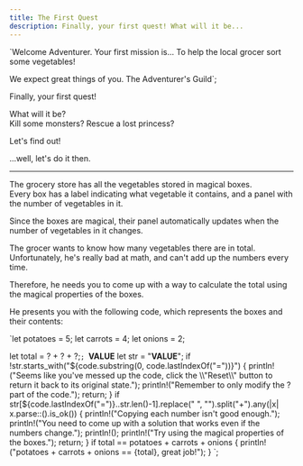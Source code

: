 ```yaml
---
title: The First Quest
description: Finally, your first quest! What will it be...
---
```



`Welcome Adventurer.
Your first mission is... To help the local grocer sort some vegetables!

We expect great things of you.
The Adventurer's Guild`;

Finally, your first quest!  

What will it be?  
Kill some monsters? Rescue a lost princess?

Let's find out!

<QuestionCard question="Read your first mission!">
    <CodeBlock client:only code="read_mission()" setup={`fn read_mission() { println!("${mission}") } __VALUE__`} editable={false} showLineNumbers={false} />
</QuestionCard>

...well, let's do it then.

---

The grocery store has all the vegetables stored in magical boxes.  
Every box has a label indicating what vegetable it contains, and a panel with the number of vegetables in it.

Since the boxes are magical, their panel automatically updates when the number of vegetables in it changes.

The grocer wants to know how many vegetables there are in total.  
Unfortunately, he's really bad at math, and can't add up the numbers every time.

Therefore, he needs you to come up with a way to calculate the total using the magical properties of the boxes.

He presents you with the following code, which represents the boxes and their contents:

`let potatoes = 5;
let carrots  = 4;
let onions   = 2;

let total = ? + ? + ?;`;
`__VALUE__
let str = "__VALUE__";
if !str.starts_with("${code.substring(0, code.lastIndexOf("="))}") {
    println!("Seems like you've messed up the code, click the \\"Reset\\" button to return it back to its original state.");
    println!("Remember to only modify the ? part of the code.");
    return;
}
if str[${code.lastIndexOf("=")}..str.len()-1].replace(" ", "").split("+").any(|x| x.parse::<u32>().is_ok()) {
    println!("Copying each number isn't good enough.");
    println!("You need to come up with a solution that works even if the numbers change.");
    println!();
    println!("Try using the magical properties of the boxes.");
    return;
}
if total == potatoes + carrots + onions {
    println!("potatoes + carrots + onions == {total}, great job!");
}
`;

<QuestionCard question="What's the total number of vegetables in the grocery?">
    <CodeBlock client:only code={code} setup={setup} />
</QuestionCard>